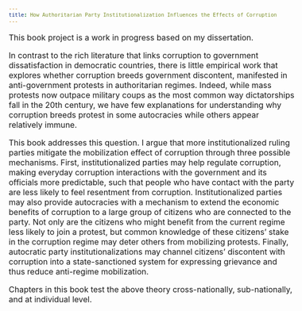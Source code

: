 ```yaml
---
title: How Authoritarian Party Institutionalization Influences the Effects of Corruption
---
```

<style type="text/css">

body, td {
   font-size: 16px;
}
code.r{
  font-size: 12px;
}
pre {
  font-size: 12px
}
</style>

<link rel="stylesheet" href="styles.css" type="text/css">

This book project is a work in progress based on my dissertation. 

In contrast to the rich literature that links corruption to government dissatisfaction in democratic countries, there is little empirical work that explores whether corruption breeds government discontent, manifested in anti-government protests in authoritarian regimes. Indeed, while mass protests now outpace military coups as the most common way dictatorships fall in the 20th century, we have few explanations for understanding why corruption breeds protest in some autocracies while others appear relatively immune.

This book addresses this question. I argue that more institutionalized ruling parties mitigate the mobilization effect of corruption through three possible mechanisms. First, institutionalized parties may help regulate corruption, making everyday corruption interactions with the government and its officials more predictable, such that people who have contact with the party are less likely to feel resentment from corruption. Institutionalized parties may also provide autocracies with a mechanism to extend the economic benefits of corruption to a large group of citizens who are connected to the party. Not only are the citizens who might benefit from the current regime less likely to join a protest, but common knowledge of these citizens’ stake in the corruption regime may deter others from mobilizing protests. Finally, autocratic party institutionalizations may channel citizens’ discontent with corruption into a state-sanctioned system for expressing grievance and thus reduce anti-regime mobilization.


Chapters in this book test the above theory cross-nationally, sub-nationally, and at individual level. 


